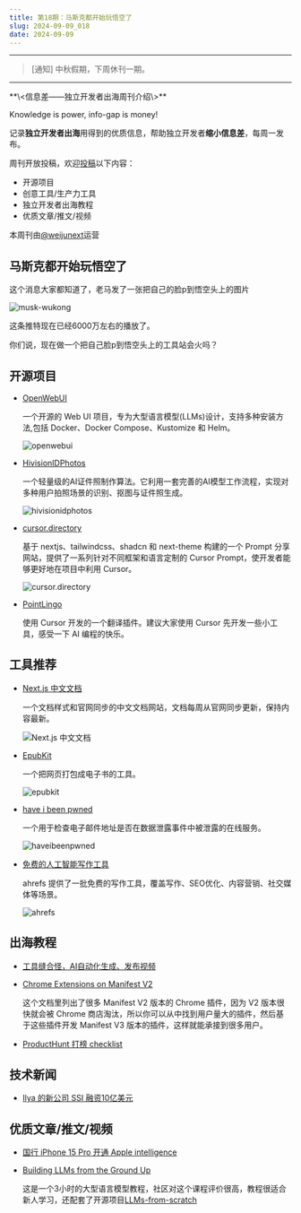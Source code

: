 ```yaml
---
title: 第18期：马斯克都开始玩悟空了
slug: 2024-09-09_018
date: 2024-09-09
---
```


---

> [通知] 中秋假期，下周休刊一期。

---

<Aside>
**\<信息差——独立开发者出海周刊介绍\>**

Knowledge is power, info-gap is money!

记录**独立开发者出海**用得到的优质信息，帮助独立开发者**缩小信息差**，每周一发布。

周刊开放投稿，欢迎[投稿](https://github.com/weijunext/gapis.money/issues)以下内容：
- 开源项目
- 创意工具/生产力工具
- 独立开发者出海教程
- 优质文章/推文/视频

本周刊由[@weijunext](https://x.com/intent/follow?screen_name=weijunext)运营
</Aside>

## 马斯克都开始玩悟空了

这个消息大家都知道了，老马发了一张把自己的脸p到悟空头上的图片

![musk-wukong](/assets/018/musk.webp)

这条推特现在已经6000万左右的播放了。

你们说，现在做一个把自己脸p到悟空头上的工具站会火吗？

## 开源项目

- [OpenWebUI](https://github.com/openwebui/openwebui)

  一个开源的 Web UI 项目，专为大型语言模型(LLMs)设计，支持多种安装方法,包括 Docker、Docker Compose、Kustomize 和 Helm。 

  ![openwebui](/assets/018/openwebui.gif)

- [HivisionIDPhotos](https://github.com/Zeyi-Lin/HivisionIDPhotos)

  一个轻量级的AI证件照制作算法。它利用一套完善的AI模型工作流程，实现对多种用户拍照场景的识别、抠图与证件照生成。

  ![hivisionidphotos](/assets/018/hivisionidphotos.webp)

- [cursor.directory](https://github.com/pontusab/cursor.directory)

  基于 nextjs、tailwindcss、shadcn 和 next-theme 构建的一个 Prompt 分享网站，提供了一系列针对不同框架和语言定制的 Cursor Prompt，使开发者能够更好地在项目中利用 Cursor。

  ![cursor.directory](/assets/018/cursor.directory.webp)

- [PointLingo](https://github.com/hx23840/PointLingo)

  使用 Cursor 开发的一个翻译插件。建议大家使用 Cursor 先开发一些小工具，感受一下 AI 编程的快乐。


## 工具推荐

- [Next.js 中文文档](https://nextjscn.org/docs)

  一个文档样式和官网同步的中文文档网站，文档每周从官网同步更新，保持内容最新。

  ![Next.js 中文文档](/assets/018/nextjscn.webp)

- [EpubKit](https://epubkit.app/zh/collections/)

  一个把网页打包成电子书的工具。

  ![epubkit](/assets/018/epubkit.webp)

- [have i been pwned](https://haveibeenpwned.com/)

  一个用于检查电子邮件地址是否在数据泄露事件中被泄露的在线服务。

  ![haveibeenpwned](/assets/018/haveibeenpwned.webp)

- [免费的人工智能写作工具](https://ahrefs.com/zh/writing-tools)

  ahrefs 提供了一批免费的写作工具，覆盖写作、SEO优化、内容营销、社交媒体等场景。

  ![ahrefs](/assets/018/ai-writing-tools.webp)

## 出海教程

- [工具缝合怪，AI自动化生成、发布视频](https://www.youtube.com/watch?v=7T1NbGfvEbA)

- [Chrome Extensions on Manifest V2](https://docs.google.com/spreadsheets/d/1f3mjPVNn4TsfeDr0MKl6ksTOcRlL7NvLKbS6Tl_BvWM/edit?gid=1688723513#gid=1688723513)

  这个文档里列出了很多 Manifest V2 版本的 Chrome 插件，因为 V2 版本很快就会被 Chrome 商店淘汰，所以你可以从中找到用户量大的插件，然后基于这些插件开发 Manifest V3 版本的插件，这样就能承接到很多用户。

- [ProductHunt 打榜 checklist](https://learningloop.notion.site/Product-Hunt-Launch-Checklist-300bb21183d7486faa019dca1c86fbc1)

## 技术新闻

- [Ilya 的新公司 SSI 融资10亿美元](https://www.reuters.com/technology/artificial-intelligence/openai-co-founder-sutskevers-new-safety-focused-ai-startup-ssi-raises-1-billion-2024-09-04/)

## 优质文章/推文/视频

- [国行 iPhone 15 Pro 开通 Apple intelligence](https://weibo.com/1675423275/5076092376058648)

- [Building LLMs from the Ground Up](https://magazine.sebastianraschka.com/p/building-llms-from-the-ground-up)

  这是一个3小时的大型语言模型教程，社区对这个课程评价很高，教程很适合新人学习，还配套了开源项目[LLMs-from-scratch](https://github.com/rasbt/LLMs-from-scratch)


